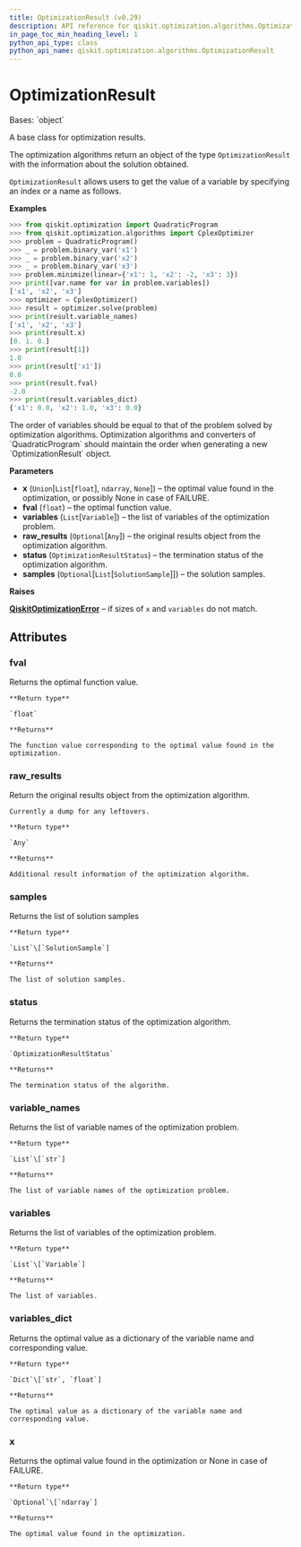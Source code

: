 ```yaml
---
title: OptimizationResult (v0.29)
description: API reference for qiskit.optimization.algorithms.OptimizationResult in qiskit v0.29
in_page_toc_min_heading_level: 1
python_api_type: class
python_api_name: qiskit.optimization.algorithms.OptimizationResult
---
```


# OptimizationResult

<Class id="qiskit.optimization.algorithms.OptimizationResult" isDedicatedPage={true} github="https://github.com/qiskit-community/qiskit-aqua/tree/stable/0.9/qiskit/optimization/algorithms/optimization_algorithm.py" signature="OptimizationResult(x, fval, variables, status, raw_results=None, samples=None)" modifiers="class">
  Bases: `object`

  A base class for optimization results.

  The optimization algorithms return an object of the type `OptimizationResult` with the information about the solution obtained.

  `OptimizationResult` allows users to get the value of a variable by specifying an index or a name as follows.

  **Examples**

  ```python
  >>> from qiskit.optimization import QuadraticProgram
  >>> from qiskit.optimization.algorithms import CplexOptimizer
  >>> problem = QuadraticProgram()
  >>> _ = problem.binary_var('x1')
  >>> _ = problem.binary_var('x2')
  >>> _ = problem.binary_var('x3')
  >>> problem.minimize(linear={'x1': 1, 'x2': -2, 'x3': 3})
  >>> print([var.name for var in problem.variables])
  ['x1', 'x2', 'x3']
  >>> optimizer = CplexOptimizer()
  >>> result = optimizer.solve(problem)
  >>> print(result.variable_names)
  ['x1', 'x2', 'x3']
  >>> print(result.x)
  [0. 1. 0.]
  >>> print(result[1])
  1.0
  >>> print(result['x1'])
  0.0
  >>> print(result.fval)
  -2.0
  >>> print(result.variables_dict)
  {'x1': 0.0, 'x2': 1.0, 'x3': 0.0}
  ```

  <Admonition title="Note" type="note">
    The order of variables should be equal to that of the problem solved by optimization algorithms. Optimization algorithms and converters of `QuadraticProgram` should maintain the order when generating a new `OptimizationResult` object.
  </Admonition>

  **Parameters**

  *   **x** (`Union`\[`List`\[`float`], `ndarray`, `None`]) – the optimal value found in the optimization, or possibly None in case of FAILURE.
  *   **fval** (`float`) – the optimal function value.
  *   **variables** (`List`\[`Variable`]) – the list of variables of the optimization problem.
  *   **raw\_results** (`Optional`\[`Any`]) – the original results object from the optimization algorithm.
  *   **status** (`OptimizationResultStatus`) – the termination status of the optimization algorithm.
  *   **samples** (`Optional`\[`List`\[`SolutionSample`]]) – the solution samples.

  **Raises**

  [**QiskitOptimizationError**](qiskit.optimization.QiskitOptimizationError "qiskit.optimization.QiskitOptimizationError") – if sizes of `x` and `variables` do not match.

  ## Attributes

  ### fval

  <Attribute id="qiskit.optimization.algorithms.OptimizationResult.fval">
    Returns the optimal function value.

    **Return type**

    `float`

    **Returns**

    The function value corresponding to the optimal value found in the optimization.
  </Attribute>

  ### raw\_results

  <Attribute id="qiskit.optimization.algorithms.OptimizationResult.raw_results">
    Return the original results object from the optimization algorithm.

    Currently a dump for any leftovers.

    **Return type**

    `Any`

    **Returns**

    Additional result information of the optimization algorithm.
  </Attribute>

  ### samples

  <Attribute id="qiskit.optimization.algorithms.OptimizationResult.samples">
    Returns the list of solution samples

    **Return type**

    `List`\[`SolutionSample`]

    **Returns**

    The list of solution samples.
  </Attribute>

  ### status

  <Attribute id="qiskit.optimization.algorithms.OptimizationResult.status">
    Returns the termination status of the optimization algorithm.

    **Return type**

    `OptimizationResultStatus`

    **Returns**

    The termination status of the algorithm.
  </Attribute>

  ### variable\_names

  <Attribute id="qiskit.optimization.algorithms.OptimizationResult.variable_names">
    Returns the list of variable names of the optimization problem.

    **Return type**

    `List`\[`str`]

    **Returns**

    The list of variable names of the optimization problem.
  </Attribute>

  ### variables

  <Attribute id="qiskit.optimization.algorithms.OptimizationResult.variables">
    Returns the list of variables of the optimization problem.

    **Return type**

    `List`\[`Variable`]

    **Returns**

    The list of variables.
  </Attribute>

  ### variables\_dict

  <Attribute id="qiskit.optimization.algorithms.OptimizationResult.variables_dict">
    Returns the optimal value as a dictionary of the variable name and corresponding value.

    **Return type**

    `Dict`\[`str`, `float`]

    **Returns**

    The optimal value as a dictionary of the variable name and corresponding value.
  </Attribute>

  ### x

  <Attribute id="qiskit.optimization.algorithms.OptimizationResult.x">
    Returns the optimal value found in the optimization or None in case of FAILURE.

    **Return type**

    `Optional`\[`ndarray`]

    **Returns**

    The optimal value found in the optimization.
  </Attribute>
</Class>

